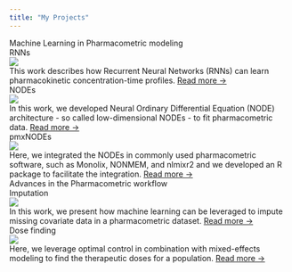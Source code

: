 ---
title: "My Projects"
---

<div class="projectSection" style="--bg-color: #9fcffa">
 <div class="projectTitle">
  Machine Learning in Pharmacometric modeling
 </div>
 <div class="projectItems">
  <div class="projectItem" style="--wd:30%">
   <div class="projectItemTitle">
   RNNs
   </div>
   <a href="https://ascpt.onlinelibrary.wiley.com/doi/full/10.1002/psp4.12874"><img class="projectItemImage" src="rnn_publication.png"/></a>
   <div class="projectItemDescription">
   This work describes how Recurrent Neural Networks (RNNs) can learn pharmacokinetic concentration-time profiles. <a href="rnns.html">Read more &#8594;</a>
   </div>
  </div>
  <div class="projectItem" style="--wd:30%">
   <div class="projectItemTitle">
   NODEs
   </div>
   <a href="https://ascpt.onlinelibrary.wiley.com/doi/full/10.1002/psp4.12874"><img class="projectItemImage" src="nodes_publication.png"/></a>
   <div class="projectItemDescription">
   In this work, we developed Neural Ordinary Differential Equation (NODE) architecture - so called low-dimensional NODEs - to fit pharmacometric data. <a href="nodes.html">Read more &#8594;</a>
   </div>
  </div>
  <div class="projectItem" style="--wd:30%">
   <div class="projectItemTitle">
   pmxNODEs
   </div>
   <a href="pmxnodes.html"><img class="projectItemImage" src="pmxnodes_publication_prov.png"/></a>
   <div class="projectItemDescription">
   Here, we integrated the NODEs in commonly used pharmacometric software, such as Monolix, NONMEM, and nlmixr2 and we developed an R package to facilitate the integration. <a href="nodes.html">Read more &#8594;</a>
   </div>
  </div>
 </div>
</div>

<div class="projectSection" style="--bg-color: lightgreen">
 <div class="projectTitle">
  Advances in the Pharmacometric workflow
 </div>
 <div class="projectItems">
  <div class="projectItem" style="--wd:45%">
   <div class="projectItemTitle">
   Imputation
   </div>
   <a href="https://ascpt.onlinelibrary.wiley.com/doi/full/10.1002/psp4.12874"><img class="projectItemImage" src="imputation_publication.png"/></a>
   <div class="projectItemDescription">
   In this work, we present how machine learning can be leveraged to impute missing covariate data in a pharmacometric dataset. <a href="imputation.html">Read more &#8594;</a>
   </div>
  </div>
  <div class="projectItem" style="--wd:45%">
   <div class="projectItemTitle">
   Dose finding
   </div>
   <a href="dose_finding.html"><img class="projectItemImage" src="dose_publication.png"/></a>
   <div class="projectItemDescription">
   Here, we leverage optimal control in combination with mixed-effects modeling to find the therapeutic doses for a population. <a href="dose_finding.html">Read more &#8594;</a>
   </div>
  </div>
 </div>
</div>